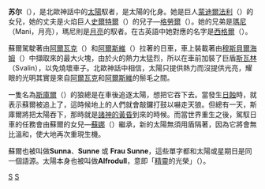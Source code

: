 '''苏尔'''（'''{{lang|en|Sol}}'''），是北歐神話中的[[太陽|太陽]]馭者，是太陽的化身。她是巨人[[蒙迪爾法利|蒙迪爾法利]]（{{lang|en|Mundilfari}}）的女兒，她的丈夫是火焰巨人[[史爾特爾|史爾特爾]]（{{lang|en|Surtur}}）的兒子—[[格勞爾|格勞爾]]（{{lang|en|Glaur}}）。她的兄弟是[[瑪尼|瑪尼]]（Mani，月亮），瑪尼則是[[月亮|月亮]]的馭者。在古英語中她對應的名字是[[西格爾|西格爾]]（{{lang|en|Sigel}}）。

蘇爾駕駛著由[[阿爾瓦克和阿爾斯維|阿爾瓦克]]（{{lang|en|Arvak}}）和[[阿爾瓦克和阿爾斯維|阿爾斯維]]（{{lang|en|Alsvid}}）拉著的日車，車上裝載著由[[穆斯貝爾海姆|穆斯貝爾海姆]]（{{lang|en|Muspelheim。火焰國}}）中擷取來的最大火塊，由於火的熱力太猛烈，所以在車前加裝了巨盾[[斯瓦林|斯瓦林]]（Svalin），以免燒壞車子。北歐神話中相信，太陽只提供熱力而沒提供光亮，耀眼的光明其實是來自[[阿爾瓦克和阿爾斯維|阿爾瓦克]]和[[阿爾瓦克和阿爾斯維|阿爾斯維]]的鬃毛之間。

一隻名為[[斯庫爾|斯庫爾]]（{{lang|en|Skoll}}）的狼總是在車後追逐太陽，想把它吞下去。當發生[[日蝕|日蝕]]時，就表示蘇爾被追上了，這時候地上的人們就會敲鑼打鼓以嚇走天狼。但總有一天，斯庫爾將把太陽吞下，那時就是[[諸神的黃昏|諸神的黃昏]]到來的時候。而當世界重生之後，駕馭日車的任務會由蘇爾的女兒—[[蘇娜|蘇娜]]（{{lang|en|Sunna}}）繼承，新的太陽無須用盾隔著，因為它將會無比溫和，使大地再次重現生機。

蘇爾也被叫做'''Sunna'''、'''Sunne''' 或 '''Frau Sunne'''，這些單字都和太陽或星期日是同一個語源。太陽本身也被叫做'''Alfrodull'''，意即「[[精靈|精靈]]的光榮」（{{lang|en|glory of elves}}）。

{{北歐神話}}

[[Category:北歐女神|S]]
[[Category:太陽神|S]]